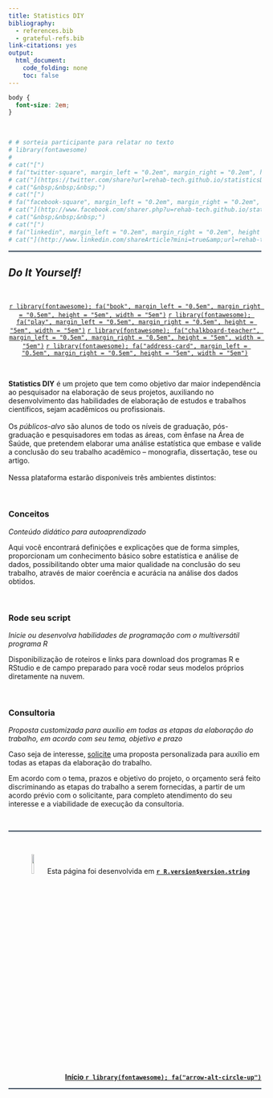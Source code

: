 ```yaml
---
title: Statistics DIY
bibliography:
  - references.bib
  - grateful-refs.bib
link-citations: yes
output:
  html_document:
    code_folding: none
    toc: false
---
```


```css
body {
  font-size: 2em;
}
```

<br>

<p align="right">
```r
# # sorteia participante para relatar no texto
# library(fontawesome)
# 
# cat("[")
# fa("twitter-square", margin_left = "0.2em", margin_right = "0.2em", height = "2em", width = "2em")
# cat("](https://twitter.com/share?url=rehab-tech.github.io/statisticsDIY/)")
# cat("&nbsp;&nbsp;&nbsp;")
# cat("[")
# fa("facebook-square", margin_left = "0.2em", margin_right = "0.2em", height = "2em", width = "2em")
# cat("](http://www.facebook.com/sharer.php?u=rehab-tech.github.io/statisticsDIY/)")
# cat("&nbsp;&nbsp;&nbsp;")
# cat("[")
# fa("linkedin", margin_left = "0.2em", margin_right = "0.2em", height = "2em", width = "2em")
# cat("](http://www.linkedin.com/shareArticle?mini=true&amp;url=rehab-tech.github.io/statisticsDIY/)")
```
</p>

<!--script for generating HORIZONTAL LINE-->
<hr style="height:2px;border-width:0;color:#2C3E50;background-color:#2C3E50">

## *Do It Yourself!*

<br>

<p><center>
[`r library(fontawesome); fa("book", margin_left = "0.5em", margin_right = "0.5em", height = "5em", width = "5em")`](conceitos.html)
[`r library(fontawesome); fa("play", margin_left = "0.5em", margin_right = "0.5em", height = "5em", width = "5em")`](run.html)
[`r library(fontawesome); fa("chalkboard-teacher", margin_left = "0.5em", margin_right = "0.5em", height = "5em", width = "5em")`](consultoria.html)
[`r library(fontawesome); fa("address-card", margin_left = "0.5em", margin_right = "0.5em", height = "5em", width = "5em")`](sobre.html)
</center></p>

<br>

**Statistics DIY** é um projeto que tem como objetivo dar maior independência ao pesquisador na elaboração de seus projetos, auxiliando no desenvolvimento das habilidades de elaboração de estudos e trabalhos científicos, sejam acadêmicos ou profissionais.
<br>
<br>
Os *públicos-alvo* são alunos de todo os níveis de graduação, pós-graduação e pesquisadores em todas as áreas, com ênfase na Área de Saúde, que pretendem elaborar uma análise estatística que embase e valide a conclusão do seu trabalho acadêmico – monografia, dissertação, tese ou artigo.
<br>
<br>
Nessa plataforma estarão disponíveis três ambientes distintos:

<br>

### **Conceitos**

*Conteúdo didático para autoaprendizado*

Aqui você encontrará definições e explicações que de forma simples, proporcionam um conhecimento básico sobre estatística e análise de dados, possibilitando obter uma maior qualidade na conclusão do seu trabalho, através de maior coerência e acurácia na análise dos dados obtidos.

<br>

### **Rode seu script**

*Inicie ou desenvolva habilidades de programação com o multiversátil programa R*

Disponibilização de roteiros e links para download dos programas R e RStudio e de campo preparado para você rodar seus modelos próprios diretamente na nuvem.

<br>

### **Consultoria**

*Proposta customizada para auxílio em todas as etapas da elaboração do trabalho, em acordo com seu tema, objetivo e prazo*

Caso seja de interesse, <a href="mailto:arthur_sf@icloud.com?subject=Cotação de serviço">solicite</a> uma proposta personalizada para auxílio em todas as etapas da elaboração do trabalho.

Em acordo com o tema, prazos e objetivo do projeto, o orçamento será feito discriminando as etapas do trabalho a serem fornecidas, a partir de um acordo prévio com o solicitante, para completo atendimento do seu interesse e a viabilidade de execução da consultoria.

<br>

<!--script for generating HORIZONTAL LINE-->
<hr style="height:2px;border-width:0;color:#2C3E50;background-color:#2C3E50">

<br>

<div><center><img width="10%" height="10%" src="https://github.com/rstudio/hex-stickers/blob/master/thumbs/RStudio.png?raw=true"> Esta página foi desenvolvida em [**`r R.version$version.string`**](https://www.rstudio.com)
</center></div>

<br>

<a style="float:right" href="#top"><b>Início `r library(fontawesome); fa("arrow-alt-circle-up")`</b></a>

<br>

<!--script for generating HORIZONTAL LINE-->
<hr style="height:2px;border-width:0;color:#2C3E50;background-color:#2C3E50">
